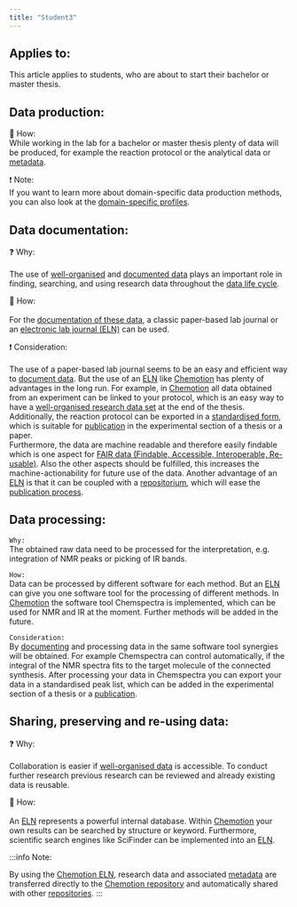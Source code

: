 ```yaml
---
title: "Student3"
---
```


## Applies to:

This article applies to students, who are about to start their bachelor or master thesis.


## Data production:

:wrench: How:    
While working in the lab for a bachelor or master thesis plenty of data will be produced, for example the reaction protocol or the analytical data or [metadata](/docs/topics/metadata).

:exclamation: Note:       
If you want to learn more about domain-specific data production methods, you can also look at the [domain-specific profiles](/docs/domains/guide).

## Data documentation:

:question: Why: <br />  
The use of [well-organised](/docs/problems/data_organisation) and [documented data](/docs/problems/data_documentation) plays an important role in finding, searching, and using research data throughout the [data life cycle](/docs/topics/data_life_cycle).

:wrench: How: <br />         
For the [documentation of these data](/docs/problems/data_documentation), a classic paper-based lab journal or an [electronic lab journal (ELN)](/docs/topics/eln) can be used.

:exclamation: Consideration: <br />               
The use of a paper-based lab journal seems to be an easy and efficient way to [document data](/docs/problems/data_documentation). But the use of an [ELN](/docs/topics/eln) like [Chemotion](https://www.chemotion.net/chemotionsaurus/index.html) has plenty of advantages in the long run. For example, in [Chemotion](https://www.chemotion.net/chemotionsaurus/index.html) all data obtained from an experiment can be linked to your protocol, which is an easy way to have a [well-organised research data set](/docs/problems/data_organisation) at the end of the thesis. Additionally, the reaction protocol can be exported in a [standardised form](/docs/topics/format_standards), which is suitable for [publication](/docs/problems/data_publication) in the experimental section of a thesis or a paper. <br /> Furthermore, the data are machine readable and therefore easily findable which is one aspect for [FAIR data (Findable, Accessible, Interoperable, Re-usable)](/docs/topics/fair). Also the other aspects should be fulfilled, this increases the machine-actionability for future use of the data. Another advantage of an [ELN](/docs/topics/eln) is that it can be coupled with a [repositorium](/docs/topics/repositories), which will ease the [publication process](/docs/problems/data_publication).


## Data processing:

`Why:`         
The obtained raw data need to be processed for the interpretation, e.g. integration of NMR peaks or picking of IR bands.

`How:`    
Data can be processed by different software for each method. But an [ELN](/docs/topics/eln) can give you one software tool for the processing of different methods. In [Chemotion](https://www.chemotion.net/chemotionsaurus/index.html) the software tool Chemspectra is implemented, which can be used for NMR and IR at the moment. Further methods will be added in the future.

`Consideration:`         
By [documenting](/docs/problems/data_documentation) and processing data in the same software tool synergies will be obtained. For example Chemspectra can control automatically, if the integral of the NMR spectra fits to the target molecule of the connected synthesis. After processing your data in Chemspectra you can export your data in a standardised peak list, which can be added in the experimental section of a thesis or a [publication](/docs/problems/data_publication).


## Sharing, preserving and re-using data:

:question: Why: <br />    
Collaboration is easier if [well-organised data](/docs/problems/data_organisation) is accessible. To conduct further research previous research can be reviewed and already existing data is reusable.

:wrench: How: <br />        
An [ELN](/docs/topics/eln) represents a powerful internal database. Within [Chemotion](https://www.chemotion.net/chemotionsaurus/index.html) your own results can be searched by structure or keyword. Furthermore, scientific search engines like SciFinder can be implemented into an [ELN](/docs/topics/eln). 

:::info Note:
      
By using the [Chemotion ELN](https://www.chemotion.net/chemotionsaurus/index.html), research data and associated [metadata](/docs/topics/metadata) are transferred directly to the [Chemotion repository](https://www.chemotion-repository.net/welcome) and automatically shared with other [repositories](https://www.re3data.org/).
:::